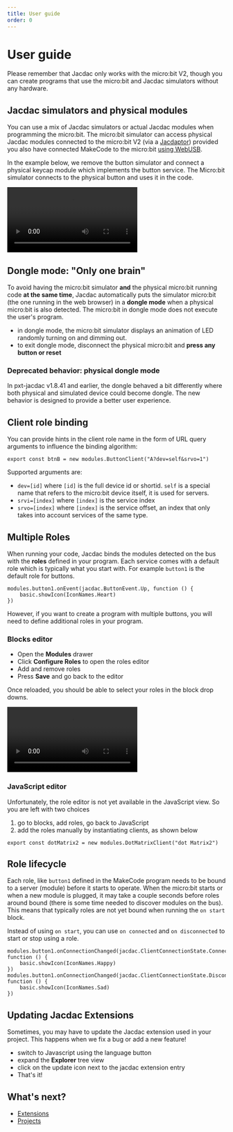 ```yaml
---
title: User guide
order: 0
---
```


# User guide

Please remember that Jacdac only works with the micro:bit V2, though you
can create programs that use the micro:bit and Jacdac simulators without any hardware.

## Jacdac simulators and physical modules

You can use a mix of Jacdac simulators or actual Jacdac modules when programming
the micro:bit. The micro:bit simulator can access physical Jacdac modules connected
to the micro:bit V2 (via a [Jacdaptor](/devices/microbit-educational-foundation/microbitv2/))
provided you also have connected MakeCode
to the micro:bit [using WebUSB](https://makecode.microbit.org/device/usb/webusb).

In the example below, we remove the button simulator and
connect a physical keycap module which implements the button service.
The Micro:bit simulator connects to the physical button and uses it in the code.

<Video
    label="Hardware button show large and small heart when pressed"
    src="user-guide-hardwareheartbeat"
/>

## Dongle mode: "Only one brain"

To avoid having the micro:bit simulator **and** the physical micro:bit running code **at the same time**,
Jacdac automatically puts the simulator micro:bit (the one running in the web browser) in a **dongle mode** when a physical micro:bit is also detected.
The micro:bit in dongle mode does not execute the user's program.

-   in dongle mode, the micro:bit simulator displays an animation of LED randomly turning on and dimming out.
-   to exit dongle mode, disconnect the physical micro:bit and **press any button or reset**

### Deprecated behavior: physical dongle mode

In pxt-jacdac v1.8.41 and earlier, the dongle behaved a bit differently where both physical and simulated device could become dongle.
The new behavior is designed to provide a better user experience.

## Client role binding

You can provide hints in the client role name in the form of URL query arguments to influence the binding algorithm:

```sts
export const btnB = new modules.ButtonClient("A?dev=self&srvo=1")
```

Supported arguments are:

-  `dev=[id]` where `[id]` is the full device id or shortid. `self` is a special name that refers to the micro:bit device itself, it is used for servers.
-  `srvi=[index]` where `[index]` is the service index
-  `srvo=[index]` where `[index]` is the service offset, an index that only takes into account services of the same type.

## Multiple Roles

When running your code, Jacdac binds the modules detected on the bus with the **roles** defined in your program.
Each service comes with a default role which is typically what you start with. For example `button1` is the default role for buttons.

```blocks
modules.button1.onEvent(jacdac.ButtonEvent.Up, function () {
    basic.showIcon(IconNames.Heart)
})
```

However, if you want to create a program with multiple buttons, you will need to define additional roles in your program.

### Blocks editor

-   Open the **Modules** drawer
-   Click **Configure Roles** to open the roles editor
-   Add and remove roles
-   Press **Save** and go back to the editor

Once reloaded, you should be able to select your roles in the block drop downs.

<Video
    label="An animation that shows how to create new roles"
    src="user-guide-multiroles"
/>

### JavaScript editor

Unfortunately, the role editor is not yet available in the JavaScript view. So you are left with two choices

1. go to blocks, add roles, go back to JavaScript
2. add the roles manually by instantiating clients, as shown below

```sts
export const dotMatrix2 = new modules.DotMatrixClient("dot Matrix2")
```

## Role lifecycle

Each role, like `button1` defined in the MakeCode program needs to be bound to a server (module) before it starts to operate.
When the micro:bit starts or when a new module is plugged, it may take a couple seconds before roles around bound (there is some time needed to discover modules on the bus).
This means that typically roles are not yet bound when running the `on start` block.

Instead of using `on start`, you can use `on connected` and `on disconnected`
to start or stop using a role.

```blocks
modules.button1.onConnectionChanged(jacdac.ClientConnectionState.Connected, function () {
    basic.showIcon(IconNames.Happy)
})
modules.button1.onConnectionChanged(jacdac.ClientConnectionState.Disconnected, function () {
    basic.showIcon(IconNames.Sad)
})
```

## Updating Jacdac Extensions

Sometimes, you may have to update the Jacdac extension used in your project. This happens when we fix a bug or add a new feature!

-   switch to Javascript using the language button
-   expand the **Explorer** tree view
-   click on the update icon next to the jacdac extension entry
-   That's it!

## What's next?

-   [Extensions](/clients/makecode/extensions/)
-   [Projects](/clients/makecode/projects/)
